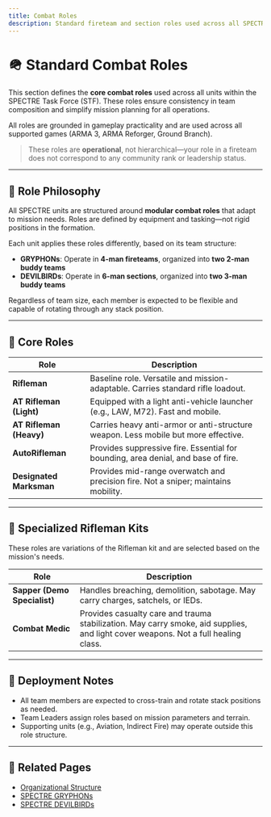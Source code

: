 ```yaml
---
title: Combat Roles
description: Standard fireteam and section roles used across all SPECTRE Task Force operational units.
---
```


# 🪖 Standard Combat Roles

This section defines the **core combat roles** used across all units within the SPECTRE Task Force (STF). These roles ensure consistency in team composition and simplify mission planning for all operations.

All roles are grounded in gameplay practicality and are used across all supported games (ARMA 3, ARMA Reforger, Ground Branch).

> These roles are **operational**, not hierarchical—your role in a fireteam does not correspond to any community rank or leadership status.

---

## 🧩 Role Philosophy

All SPECTRE units are structured around **modular combat roles** that adapt to mission needs. Roles are defined by equipment and tasking—not rigid positions in the formation.

Each unit applies these roles differently, based on its team structure:

- **GRYPHONs**: Operate in **4-man fireteams**, organized into **two 2-man buddy teams**
- **DEVILBIRDs**: Operate in **6-man sections**, organized into **two 3-man buddy teams**

Regardless of team size, each member is expected to be flexible and capable of rotating through any stack position.

---

## 🔻 Core Roles

| Role                    | Description                                                                        |
| ----------------------- | ---------------------------------------------------------------------------------- |
| **Rifleman**            | Baseline role. Versatile and mission-adaptable. Carries standard rifle loadout.    |
| **AT Rifleman (Light)** | Equipped with a light anti-vehicle launcher (e.g., LAW, M72). Fast and mobile.     |
| **AT Rifleman (Heavy)** | Carries heavy anti-armor or anti-structure weapon. Less mobile but more effective. |
| **AutoRifleman**        | Provides suppressive fire. Essential for bounding, area denial, and base of fire.  |
| **Designated Marksman** | Provides mid-range overwatch and precision fire. Not a sniper; maintains mobility. |

---

## 🧰 Specialized Rifleman Kits

These roles are variations of the Rifleman kit and are selected based on the mission's needs.

| Role                         | Description                                                                                                                        |
| ---------------------------- | ---------------------------------------------------------------------------------------------------------------------------------- |
| **Sapper (Demo Specialist)** | Handles breaching, demolition, sabotage. May carry charges, satchels, or IEDs.                                                     |
| **Combat Medic**             | Provides casualty care and trauma stabilization. May carry smoke, aid supplies, and light cover weapons. Not a full healing class. |

---

## 🧾 Deployment Notes

- All team members are expected to cross-train and rotate stack positions as needed.
- Team Leaders assign roles based on mission parameters and terrain.
- Supporting units (e.g., Aviation, Indirect Fire) may operate outside this role structure.

---

## 🔗 Related Pages

- [Organizational Structure](/sop/operational-structure/organizational-structure)
- [SPECTRE GRYPHONs](/sop/operational-structure/operational-units/gryphons)
- [SPECTRE DEVILBIRDs](/sop/operational-structure/operational-units/devilbirds)

